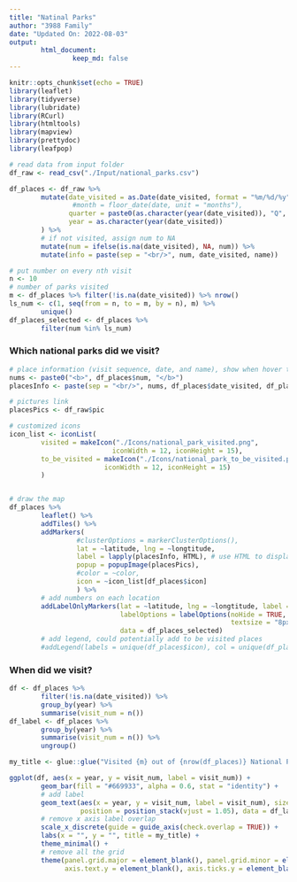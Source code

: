 ```yaml
---
title: "Natinal Parks"
author: "3988 Family"
date: "Updated On: 2022-08-03"
output: 
        html_document:
                keep_md: false
---
```


```r
knitr::opts_chunk$set(echo = TRUE)
library(leaflet)
library(tidyverse)
library(lubridate)
library(RCurl)
library(htmltools)
library(mapview)
library(prettydoc)
library(leafpop)
```

```r
# read data from input folder
df_raw <- read_csv("./Input/national_parks.csv")

df_places <- df_raw %>%
        mutate(date_visited = as.Date(date_visited, format = "%m/%d/%y"),
                #month = floor_date(date, unit = "months"),
               quarter = paste0(as.character(year(date_visited)), "Q", as.character(quarter(date_visited))),
               year = as.character(year(date_visited))
        ) %>% 
        # if not visited, assign num to NA
        mutate(num = ifelse(is.na(date_visited), NA, num)) %>% 
        mutate(info = paste(sep = "<br/>", num, date_visited, name))

# put number on every nth visit
n <- 10
# number of parks visited
m <- df_places %>% filter(!is.na(date_visited)) %>% nrow()
ls_num <- c(1, seq(from = n, to = m, by = n), m) %>% 
        unique()
df_places_selected <- df_places %>%
        filter(num %in% ls_num)

```

### Which national parks did we visit?

```r
# place information (visit sequence, date, and name), show when hover the mice
nums <- paste0("<b>", df_places$num, "</b>")
placesInfo <- paste(sep = "<br/>", nums, df_places$date_visited, df_places$name)

# pictures link
placesPics <- df_raw$pic

# customized icons
icon_list <- iconList(
        visited = makeIcon("./Icons/national_park_visited.png",
                          iconWidth = 12, iconHeight = 15),
        to_be_visited = makeIcon("./Icons/national_park_to_be_visited.png",
                        iconWidth = 12, iconHeight = 15)
        )


# draw the map
df_places %>% 
        leaflet() %>%
        addTiles() %>%
        addMarkers(
                 #clusterOptions = markerClusterOptions(),
                 lat = ~latitude, lng = ~longtitude,
                 label = lapply(placesInfo, HTML), # use HTML to display multiple lines
                 popup = popupImage(placesPics),
                 #color = ~color,
                 icon = ~icon_list[df_places$icon]
                 ) %>% 
        # add numbers on each location
        addLabelOnlyMarkers(lat = ~latitude, lng = ~longtitude, label = ~as.character(num),
                            labelOptions = labelOptions(noHide = TRUE, textOnly = FALSE,
                                                        textsize = "8px", opacity = 0.8),
                            data = df_places_selected)
        # add legend, could potentially add to be visited places
        #addLegend(labels = unique(df_places$icon), col = unique(df_places$color))

```


### When did we visit?

```r
df <- df_places %>% 
        filter(!is.na(date_visited)) %>% 
        group_by(year) %>% 
        summarise(visit_num = n())
df_label <- df_places %>% 
        group_by(year) %>% 
        summarise(visit_num = n()) %>% 
        ungroup()

my_title <- glue::glue("Visited {m} out of {nrow(df_places)} National Parks")

ggplot(df, aes(x = year, y = visit_num, label = visit_num)) +
        geom_bar(fill = "#669933", alpha = 0.6, stat = "identity") +
        # add label
        geom_text(aes(x = year, y = visit_num, label = visit_num), size = 4, 
                  position = position_stack(vjust = 1.05), data = df_label) + 
        # remove x axis label overlap
        scale_x_discrete(guide = guide_axis(check.overlap = TRUE)) +
        labs(x = "", y = "", title = my_title) +
        theme_minimal() +
        # remove all the grid
        theme(panel.grid.major = element_blank(), panel.grid.minor = element_blank(), 
              axis.text.y = element_blank(), axis.ticks.y = element_blank())


```

